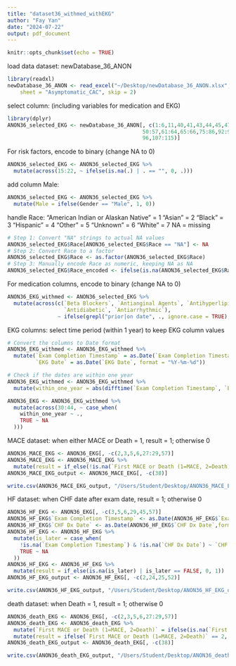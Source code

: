 ```yaml
---
title: "dataset36_withmed_withEKG"
author: "Fay Yan"
date: "2024-07-22"
output: pdf_document
---
```


```r
knitr::opts_chunk$set(echo = TRUE)
```

load data 
dataset: newDatabase_36_ANON

```r
library(readxl)
newDatabase_36_ANON <- read_excel("~/Desktop/newDatabase_36_ANON.xlsx", 
    sheet = "Asymptomatic_CAC", skip = 2)
```

select column: (including variables for medication and EKG)

```r
library(dplyr)
ANON36_selected_EKG <- newDatabase_36_ANON[, c(1:6,11,40,41,43,44,45,47,49,
                                           50:57,61:64,65:66,75:86,92:95,
                                           96,107:115)]
```

For risk factors, encode to binary (change NA to 0)

```r
ANON36_selected_EKG <- ANON36_selected_EKG %>%
  mutate(across(15:22, ~ ifelse(is.na(.) | . == "", 0, .))) 
```

add column Male:

```r
ANON36_selected_EKG <- ANON36_selected_EKG %>%
  mutate(Male = ifelse(Gender == "Male", 1, 0))
```

handle Race:
"American Indian or Alaskan Native" = 1
"Asian" = 2
"Black" = 3
"Hispanic" = 4
"Other" = 5
"Unknown" = 6
"White" = 7
NA = missing 

```r
# Step 1: Convert "NA" strings to actual NA values
ANON36_selected_EKG$Race[ANON36_selected_EKG$Race == "NA"] <- NA
# Step 2: Convert Race to a factor
ANON36_selected_EKG$Race <- as.factor(ANON36_selected_EKG$Race)
# Step 3: Manually encode Race as numeric, keeping NA as NA
ANON36_selected_EKG$Race_encoded <- ifelse(is.na(ANON36_selected_EKG$Race), NA, as.numeric(ANON36_selected_EKG$Race))
```

For medication columns, encode to binary (change NA to 0)

```r
ANON36_EKG_withmed <- ANON36_selected_EKG %>%
  mutate(across(c(`Beta Blockers`, `Antianginal Agents`, `Antihyperlipidemic`, `Calcium Blockers`, `Antihypertensive`,
                  `Antidiabetic`, `Antiarrhythmic`), 
                ~ ifelse(grepl("prior|on date", ., ignore.case = TRUE), 1, 0)))
```

EKG columns: select time period (within 1 year) to keep EKG column values

```r
# Convert the columns to Date format
ANON36_EKG_withmed <- ANON36_EKG_withmed %>%
  mutate(`Exam Completion Timestamp` = as.Date(`Exam Completion Timestamp`, format = "%Y-%m-%d"),
         `EKG Date` = as.Date(`EKG Date`, format = "%Y-%m-%d"))

# Check if the dates are within one year
ANON36_EKG_withmed <- ANON36_EKG_withmed %>%
  mutate(within_one_year = abs(difftime(`Exam Completion Timestamp`, `EKG Date`, units = "days")) <= 365)
```

```r
ANON36_EKG <- ANON36_EKG_withmed %>%
  mutate(across(30:44, ~ case_when(
    within_one_year ~ .,
    TRUE ~ NA
  )))
```

MACE dataset:
when either MACE or Death = 1, result = 1; otherwise 0

```r
ANON36_MACE_EKG <- ANON36_EKG[, -c(2,3,5,6,27:29,57)] 
ANON36_MACE_EKG <- ANON36_MACE_EKG %>%
  mutate(result = if_else(!is.na(`First MACE or Death (1=MACE, 2=Death)`), 1, 0))
ANON36_MACE_EKG_output <- ANON36_MACE_EKG[, -c(38)]
```


```r
write.csv(ANON36_MACE_EKG_output, "/Users/Student/Desktop/ANON36_MACE_EKG_output.csv", row.names = FALSE)
```

HF dataset:
when CHF date after exam date, result = 1; otherwise 0

```r
ANON36_HF_EKG <- ANON36_EKG[, -c(3,5,6,29,45,57)]
ANON36_HF_EKG$`Exam Completion Timestamp` <- as.Date(ANON36_HF_EKG$`Exam Completion Timestamp`, format = "%Y-%m-%d")
ANON36_HF_EKG$`CHF Dx Date` <- as.Date(ANON36_HF_EKG$`CHF Dx Date`,format = "%Y-%m-%d")
ANON36_HF_EKG <- ANON36_HF_EKG %>%
  mutate(is_later = case_when(
    !is.na(`Exam Completion Timestamp`) & !is.na(`CHF Dx Date`) ~ `CHF Dx Date` > `Exam Completion Timestamp`,
    TRUE ~ NA
  ))
ANON36_HF_EKG <- ANON36_HF_EKG %>%
  mutate(result = if_else(is.na(is_later) | is_later == FALSE, 0, 1))
ANON36_HF_EKG_output <- ANON36_HF_EKG[, -c(2,24,25,52)]
```

```r
write.csv(ANON36_HF_EKG_output, "/Users/Student/Desktop/ANON36_HF_EKG_output.csv", row.names = FALSE)
```

death dataset:
when Death = 1, result = 1; otherwise 0

```r
ANON36_death_EKG <- ANON36_EKG[, -c(2,3,5,6,27:29,57)]
ANON36_death_EKG <- ANON36_death_EKG %>%
  mutate(`First MACE or Death (1=MACE, 2=Death)` = ifelse(is.na(`First MACE or Death (1=MACE, 2=Death)`), 0, `First MACE or Death (1=MACE, 2=Death)`)) %>%
  mutate(result = ifelse(`First MACE or Death (1=MACE, 2=Death)` == 2, 1, 0))
ANON36_death_EKG_output <- ANON36_death_EKG[, -c(38)]
```


```r
write.csv(ANON36_death_EKG_output, "/Users/Student/Desktop/ANON36_death_EKG_output.csv", row.names = FALSE)
```
